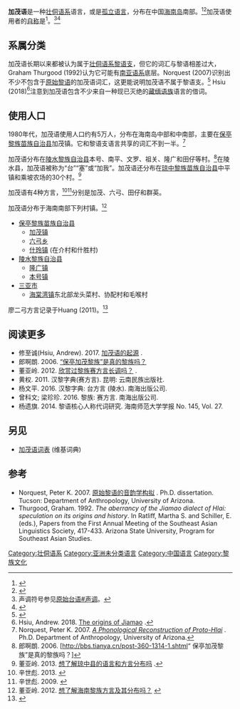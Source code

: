 {{Distinguish|黎语}}
{{Infobox language
|name=加茂语
|nativename=Sai/塞
|states=[[中国|中国]] 
|region=[[海南省|海南省]]
|speakers=5.2万
|date=1987
|ref = e18
|familycolor=Kradai
|fam2=[[黎语支|黎语支]]（？）
|iso3=jio
|glotto=jiam1236
|glottorefname=Jiamao
}}

'''加茂语'''是一种[[壮侗语系|壮侗语系]]语言，或是[[孤立语言|孤立语言]]，分布在中国[[海南岛|海南岛]]南部。<ref>{{cite web |last1=Miyake |first1=Marc |author-link1=Marc Miyake |title=11.9.20.22:04: Is Jiamao Hlai? |url=http://www.amritas.com/110924.htm#09202204 |website=www.amritas.com |date=September 20, 2011 |access-date=2021-06-13 |archive-date=2019-08-04 |archive-url=https://web.archive.org/web/20190804112844/http://www.amritas.com/110924.htm#09202204 |dead-url=no }}</ref><ref>{{cite book|last=Norquest|first=Peter|title=A Phonological Reconstruction of Proto-Hlai|url=https://books.google.com/books?id=d6i8CgAAQBAJ|year=2015|publisher=BRILL|isbn=978-90-04-30052-1|access-date=2021-06-13|archive-date=2021-06-20|archive-url=https://web.archive.org/web/20210620141306/https://books.google.com/books?id=d6i8CgAAQBAJ|dead-url=no}}</ref>加茂语使用者的[[外名与内名|自称]]是{{IPA|tʰai}}<sup>1</sup>。<ref name=tone>声调符号参见[[原始台语#声调|原始台语#声调]]。</ref><ref>{{cite journal |last1=刘 |first1=援朝 |title=黎语加茂话概况 |journal=民族語文 |date=2008 |volume=5}}</ref>

==系属分类==
加茂语长期以来都被认为属于[[壮侗语系|壮侗语系]][[黎语支|黎语支]]，但它的词汇与黎语相差过大，Graham Thurgood (1992)认为它可能有[[南亚语系|南亚语系]]底层。Norquest (2007)识别出不少不包含于[[原始黎语|原始黎语]]的加茂语词汇，这更能说明加茂语不属于黎语支。<ref name="Norquest2015">{{cite book|last=Norquest|first=Peter|title=A Phonological Reconstruction of Proto-Hlai|url=https://books.google.com/books?id=d6i8CgAAQBAJ|year=2015|publisher=BRILL|isbn=978-90-04-30052-1|page=3|access-date=2021-06-13|archive-date=2021-06-20|archive-url=https://web.archive.org/web/20210620141306/https://books.google.com/books?id=d6i8CgAAQBAJ|dead-url=no}}</ref> Hsiu (2018)<ref>Hsiu, Andrew. 2018. [https://sites.google.com/site/msealangs/home/blog/jiamao The origins of Jiamao] {{Wayback|url=https://sites.google.com/site/msealangs/home/blog/jiamao |date=20201009124542 }}.</ref>注意到加茂语包含不少来自一种现已灭绝的[[藏缅语族|藏缅语族]]语言的借词。

==使用人口==
1980年代，加茂语使用人口约有5万人，分布在海南岛中部和中南部，主要在[[保亭黎族苗族自治县|保亭黎族苗族自治县]]加茂镇。它和黎语支语言共享的词汇不到一半。<ref name="norquest">Norquest, Peter K. 2007. [http://gradworks.umi.com/32/84/3284367.html ''A Phonological Reconstruction of Proto-Hlai''] {{Wayback|url=http://gradworks.umi.com/32/84/3284367.html |date=20160303210532 }}. Ph.D. Department of Anthropology, University of Arizona.</ref>

加茂语分布在[[陵水黎族自治县|陵水黎族自治县]]本号、南平、文罗、祖关、隆广和田仔等村。<ref>郎啊朗. 2006. [http://bbs.tianya.cn/post-360-1314-1.shtml“ 保亭加茂黎族”是真的黎族吗？]</ref>在陵水县，加茂语被称为“台”“塞”或“加我”。{{cn|date=December 2020}}加茂语还分布在[[琼中黎族苗族自治县|琼中黎族苗族自治县]]中平镇和乘坡农场的30个村。<ref>董亚岭. 2013. [http://lizu.baike.com/article-1103157.html 想了解琼中县的语言和方言分布吗] {{Wayback|url=http://lizu.baike.com/article-1103157.html |date=20180612142055 }}.</ref>

加茂语有4种方言，<ref name="baike">辛世彪. 2013. {{cite web|url=http://lizu.baike.com/article-1004623.html|title=《加茂黎语的四大方言》一文看过吗 - 黎族百科|website=lizu.baike.com|access-date=2017-12-30|archive-url=https://web.archive.org/web/20171010054600/http://lizu.baike.com/article-1004623.html|archive-date=2017-10-10|url-status=dead}}</ref><ref name="sina">辛世彪. 2009. {{cite web|url=http://blog.sina.com.cn/s/blog_49d8b2980100c9nf.html|website=blog.sina.com.cn|title=加茂黎语的四大方言_辛世彪_新浪博客|access-date=2017-12-30|archive-date=2016-03-03|archive-url=https://web.archive.org/web/20160303222722/http://blog.sina.com.cn/s/blog_49d8b2980100c9nf.html|dead-url=no}}</ref>分别是加茂、六弓、田仔和群英。{{cn|date=December 2020}}

加茂语分布于海南南部下列村镇。<ref>董亚岭. 2012. [http://lizu.baike.com/article-882075.html 想了解海南黎族方言及其分布吗？] {{Wayback|url=http://lizu.baike.com/article-882075.html |date=20180612141613 }}</ref>
*[[保亭黎族苗族自治县|保亭黎族苗族自治县]]
**[[加茂镇|加茂镇]]
**[[六弓乡|六弓乡]]
**[[什玲镇|什玲镇]] (在介村和什胜村)
*[[陵水黎族自治县|陵水黎族自治县]]
**[[隆广镇|隆广镇]]
**[[本号镇|本号镇]]
*[[三亚市|三亚市]]
**[[海棠湾镇|海棠湾镇]]东北部龙头菜村、协配村和毛喉村

廖二弓方言记录于Huang (2011)。<ref>{{cite journal |last1=杨 |first1=遗旗 |title=黎语核心人称代词研究. |journal=海南师范大学学报: 社会科学版 |date=2014 |volume=27 |issue=7 }}</ref>{{Rp|118–123}}

==阅读更多==
*修至诚(Hsiu, Andrew). 2017. [https://sites.google.com/site/msealangs/home/blog/jiamao 加茂语的起源] {{Wayback|url=https://sites.google.com/site/msealangs/home/blog/jiamao |date=20201009124542 }}.
*郎啊朗. 2006. [http://bbs.tianya.cn/post-360-1314-1.shtml “保亭加茂黎族”是真的黎族吗？] {{Wayback|url=http://bbs.tianya.cn/post-360-1314-1.shtml |date=20180612141425 }}
*董亚岭. 2012. [http://lizu.baike.com/article-376257.html 欣赏过黎族赛方言长调吗？] {{Wayback|url=http://lizu.baike.com/article-376257.html |date=20130528205930 }}.
*黄权. 2011. 汉黎字典(赛方言). 昆明: 云南民族出版社. {{ISBN|978-75367-4971-9}}
*杨文平. 2016. 汉黎字典: 台方言 (陵水). 南海出版公司. {{ISBN|978-7-5442-8130-0}}
*曾科文; 梁珍珍. 2016. 黎族: 赛方言. 南海出版公司. {{ISBN|978-7-5442-8364-9}}
*杨遗旗. 2014. 黎语核心人称代词研究. 海南师范大学学报 No. 145, Vol. 27.

==另见==
*[[Wiktionary:Appendix:Jiamao_vocabulary_lists|加茂语词表]] (维基词典)

==参考==
{{reflist}}
*Norquest, Peter K. 2007. [http://gradworks.umi.com/32/84/3284367.html 原始黎语的音韵学构拟] {{Wayback|url=http://gradworks.umi.com/32/84/3284367.html |date=20160303210532 }}. Ph.D. dissertation. Tucson: Department of Anthropology, University of Arizona.
*Thurgood, Graham. 1992. ''The aberrancy of the Jiamao dialect of Hlai: speculation on its origins and history''. In Ratliff, Martha S. and Schiller, E. (eds.), Papers from the First Annual Meeting of the Southeast Asian Linguistics Society, 417-433. Arizona State University, Program for Southeast Asian Studies.

{{中国语言}}
{{Tai-Kadai languages}}

[[Category:壮侗语系|Category:壮侗语系]]
[[Category:亚洲未分类语言|Category:亚洲未分类语言]]
[[Category:中国语言|Category:中国语言]]
[[Category:黎族文化|Category:黎族文化]]